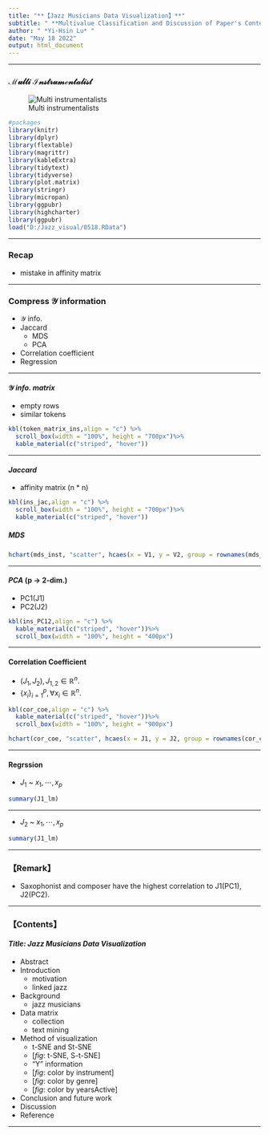 ```yaml
---
title: "**【Jazz Musicians Data Visualization】**"
subtitle: " **Multivalue Classification and Discussion of Paper's Contents** "
author: " *Yi-Hsin Lu* "
date: "May 18 2022"
output: html_document
---
```


****

### $\mathcal{Multi}\;\mathcal{Instrumentalist}$

![Multi instrumentalists](https://themusicnetwork.com/wp-content/uploads/Screen-Shot-2018-07-30-at-11.47.24-am-e1532915295448.png)

```r
#packages
library(knitr)
library(dplyr)
library(flextable)
library(magrittr)
library(kableExtra)
library(tidytext)
library(tidyverse)
library(plot.matrix)
library(stringr)
library(micropan)
library(ggpubr)
library(highcharter)
library(ggpubr)
load("D:/Jazz_visual/0518.RData")
```

****

### Recap

* mistake in affinity matrix

****

### Compress $\mathcal{Y}$ information

* $\mathcal{Y}$ info.
* Jaccard
  + MDS
  + PCA
* Correlation coefficient
* Regression

****

####   $\mathcal{Y}$  *info. matrix*

* empty rows
* similar tokens


```r
kbl(token_matrix_ins,align = "c") %>%
  scroll_box(width = "100%", height = "700px")%>%
  kable_material(c("striped", "hover"))
```

****

####  *Jaccard*

* affinity matrix (n * n)

```r
kbl(ins_jac,align = "c") %>%
  scroll_box(width = "100%", height = "700px")%>%
  kable_material(c("striped", "hover"))
```

##### MDS

```r
hchart(mds_inst, "scatter", hcaes(x = V1, y = V2, group = rownames(mds_inst)))
```

****

####  *PCA* (p -> 2-dim.)
* PC1(J1)
* PC2(J2)

```r
kbl(ins_PC12,align = "c") %>%
  kable_material(c("striped", "hover"))%>%
  scroll_box(width = "100%", height = "400px")
```

****

#### **Correlation Coefficient**

  * $(J_1, J_2) , J_{1,2}\in\mathbb{R}^n.$ 
  * $\{x_i\}_{i=1}^p, \forall x_i\in\mathbb{R}^n.$

```r
kbl(cor_coe,align = "c") %>%
  kable_material(c("striped", "hover"))%>%
  scroll_box(width = "100%", height = "900px")
```
```r
hchart(cor_coe, "scatter", hcaes(x = J1, y = J2, group = rownames(cor_coe)))
```


****

#### **Regrssion**

* $J_1$ ~ $x_1,\cdots ,x_p$

```r
summary(J1_lm)
```

****

* $J_2$ ~ $x_1,\cdots ,x_p$

```r
summary(J1_lm)
```

****

### **【Remark】**

* Saxophonist and composer have the highest correlation to J1(PC1), J2(PC2). 

****

### **【Contents】**

#### *Title: Jazz Musicians Data Visualization*

* Abstract
* Introduction
  + motivation
  + linked jazz
* Background
  + jazz musicians
* Data matrix
  + collection
  + text mining
* Method of visualization
  + t-SNE and St-SNE
  + [*fig*: t-SNE, S-t-SNE]
  + "Y" information
  + [*fig*: color by instrument]
  + [*fig*: color by genre]
  + [*fig*: color by yearsActive]
* Conclusion and future work
* Discussion
* Reference

****